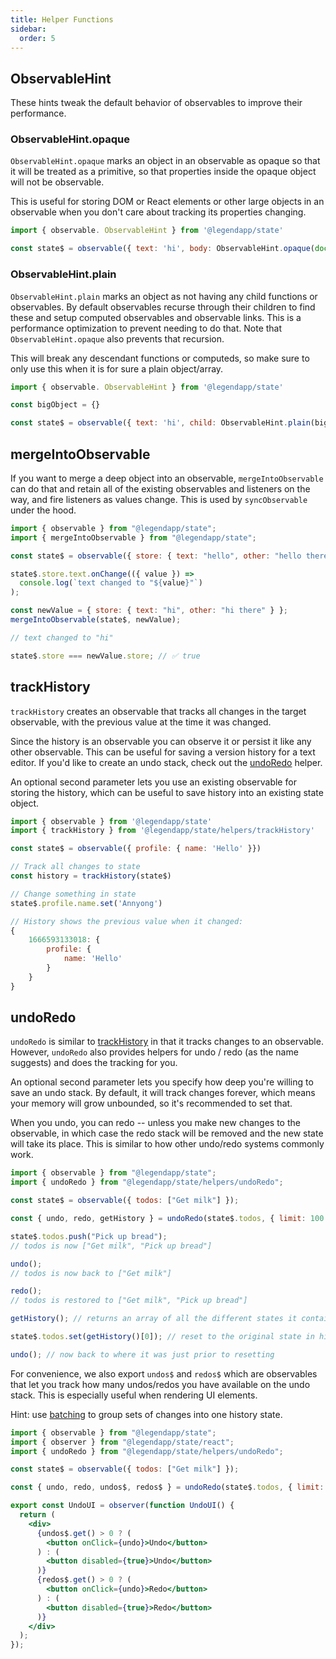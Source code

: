 ```yaml
---
title: Helper Functions
sidebar:
  order: 5
---
```


## ObservableHint

These hints tweak the default behavior of observables to improve their performance.

### ObservableHint.opaque

`ObservableHint.opaque` marks an object in an observable as opaque so that it will be treated as a primitive, so that properties inside the opaque object will not be observable.

This is useful for storing DOM or React elements or other large objects in an observable when you don't care about tracking its properties changing.

```js
import { observable. ObservableHint } from '@legendapp/state'

const state$ = observable({ text: 'hi', body: ObservableHint.opaque(document.body) })
```

### ObservableHint.plain

`ObservableHint.plain` marks an object as not having any child functions or observables. By default observables recurse through their children to find these and setup computed observables and observable links. This is a performance optimization to prevent needing to do that. Note that `ObservableHint.opaque` also prevents that recursion.

This will break any descendant functions or computeds, so make sure to only use this when it is for sure a plain object/array.

```js
import { observable. ObservableHint } from '@legendapp/state'

const bigObject = {}

const state$ = observable({ text: 'hi', child: ObservableHint.plain(bigObject) })
```

## mergeIntoObservable

If you want to merge a deep object into an observable, `mergeIntoObservable` can do that and retain all of the existing observables and listeners on the way, and fire listeners as values change. This is used by `syncObservable` under the hood.

```js
import { observable } from "@legendapp/state";
import { mergeIntoObservable } from "@legendapp/state";

const state$ = observable({ store: { text: "hello", other: "hello there" } });

state$.store.text.onChange(({ value }) =>
  console.log(`text changed to "${value}"`)
);

const newValue = { store: { text: "hi", other: "hi there" } };
mergeIntoObservable(state$, newValue);

// text changed to "hi"

state$.store === newValue.store; // ✅ true
```

## trackHistory

`trackHistory` creates an observable that tracks all changes in the target observable, with the previous value at the time it was changed.

Since the history is an observable you can observe it or persist it like any other observable. This can be useful for saving a version history for a text editor. If you'd like to create an undo stack, check out the [undoRedo](#undoRedo) helper.

An optional second parameter lets you use an existing observable for storing the history, which can be useful to save history into an existing state object.

```js
import { observable } from '@legendapp/state'
import { trackHistory } from '@legendapp/state/helpers/trackHistory'

const state$ = observable({ profile: { name: 'Hello' }})

// Track all changes to state
const history = trackHistory(state$)

// Change something in state
state$.profile.name.set('Annyong')

// History shows the previous value when it changed:
{
    1666593133018: {
        profile: {
            name: 'Hello'
        }
    }
}
```

## undoRedo

`undoRedo` is similar to [trackHistory](#trackHistory) in that it tracks changes to an observable. However,
`undoRedo` also provides helpers for undo / redo (as the name suggests) and does the tracking for you.

An optional second parameter lets you specify how deep you're willing to save an undo stack. By default, it
will track changes forever, which means your memory will grow unbounded, so it's recommended to set that.

When you undo, you can redo -- unless you make new changes to the observable, in which case the redo stack
will be removed and the new state will take its place. This is similar to how other undo/redo systems commonly work.

```js
import { observable } from "@legendapp/state";
import { undoRedo } from "@legendapp/state/helpers/undoRedo";

const state$ = observable({ todos: ["Get milk"] });

const { undo, redo, getHistory } = undoRedo(state$.todos, { limit: 100 });

state$.todos.push("Pick up bread");
// todos is now ["Get milk", "Pick up bread"]

undo();
// todos is now back to ["Get milk"]

redo();
// todos is restored to ["Get milk", "Pick up bread"]

getHistory(); // returns an array of all the different states it contains

state$.todos.set(getHistory()[0]); // reset to the original state in history

undo(); // now back to where it was just prior to resetting
```

For convenience, we also export `undos$` and `redos$` which are observables that let
you track how many undos/redos you have available on the undo stack. This is especially
useful when rendering UI elements.

Hint: use [batching](../../usage/reactivity/#batching) to group sets of changes into one history state.

```jsx
import { observable } from "@legendapp/state";
import { observer } from "@legendapp/state/react";
import { undoRedo } from "@legendapp/state/helpers/undoRedo";

const state$ = observable({ todos: ["Get milk"] });

const { undo, redo, undos$, redos$ } = undoRedo(state$.todos, { limit: 100 });

export const UndoUI = observer(function UndoUI() {
  return (
    <div>
      {undos$.get() > 0 ? (
        <button onClick={undo}>Undo</button>
      ) : (
        <button disabled={true}>Undo</button>
      )}
      {redos$.get() > 0 ? (
        <button onClick={undo}>Redo</button>
      ) : (
        <button disabled={true}>Redo</button>
      )}
    </div>
  );
});
```
